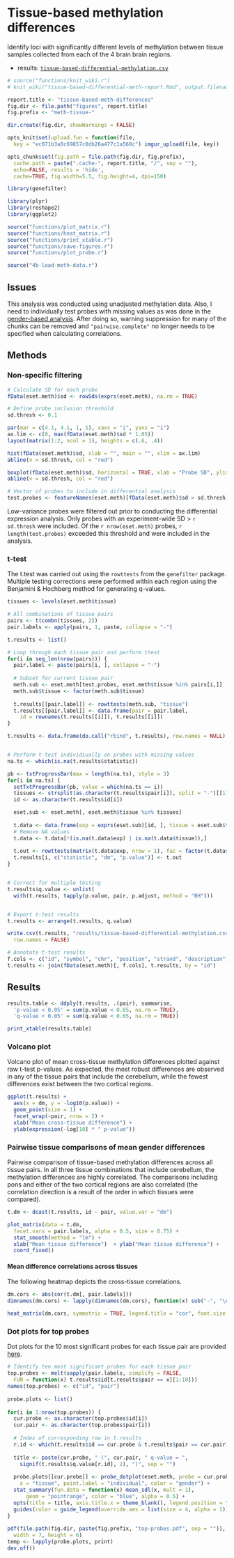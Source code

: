 # Tissue-based methylation differences

Identify loci with significantly different levels of methylation between tissue samples collected from each of the 4 brain brain regions.

* results: [`tissue-based-differential-methylation.csv`](https://github.com/aaronwolen/gibbs-brain-project/blob/master/results/tissue-based-differential-methylation.csv)

```r
# source("functions/knit_wiki.r")
# knit_wiki("tissue-based-differential-meth-report.Rmd", output.filename = "Cross-tissue methylation differences")

report.title <- "tissue-based-meth-differences"
fig.dir <- file.path("figures", report.title)
fig.prefix <- "meth-tissue-"

dir.create(fig.dir, showWarnings = FALSE)

opts_knit$set(upload.fun = function(file, 
  key = "ec071b3a0c69857c0db26a477c1a568c") imgur_upload(file, key))

opts_chunk$set(fig.path = file.path(fig.dir, fig.prefix),
  cache.path = paste(".cache-", report.title, "/", sep = ""),
  echo=FALSE, results = 'hide',
  cache=TRUE, fig.width=5.5, fig.height=4, dpi=150)
```

```r
library(genefilter)

library(plyr)
library(reshape2)
library(ggplot2)

source("functions/plot_matrix.r")
source("functions/heat_matrix.r")
source("functions/print_xtable.r")
source("functions/save-figures.r")
source("functions/plot_probe.r")
```

```r
source("4b-load-meth-data.r")
```

## Issues
This analysis was conducted using unadjusted methylation data. Also, I need to individually test probes with missing values as was done in the [gender-based analysis](https://github.com/aaronwolen/gibbs-brain-project/blob/master/gender-based-differential-meth.r). After doing so, warning suppression for many of the chunks can be removed and `"pairwise.complete"` no longer needs to be specified when calculating correlations. 
 
## Methods

### Non-specific filtering

```r
# Calculate SD for each probe
fData(eset.meth)$sd <- rowSds(exprs(eset.meth), na.rm = TRUE)

# Define probe inclusion threshold
sd.thresh <- 0.1

par(mar = c(4.1, 4.1, 1, 1), xaxs = "i", yaxs = "i")
ax.lim <- c(0, max(fData(eset.meth)$sd * 1.05))
layout(matrix(1:2, ncol = 1), heights = c(.6, .4))

hist(fData(eset.meth)$sd, xlab = "", main = "", xlim = ax.lim)
abline(v = sd.thresh, col = "red")

boxplot(fData(eset.meth)$sd, horizontal = TRUE, xlab = "Probe SD", ylim = ax.lim)
abline(v = sd.thresh, col = "red")

# Vector of probes to include in differential analysis
test.probes <- featureNames(eset.meth)[fData(eset.meth)$sd > sd.thresh]
```

Low-variance probes were filtered out prior to conducting the differential expression analysis. Only probes with an experiment-wide SD > `r sd.thresh` were included. Of the `r nrow(eset.meth)` probes, `r length(test.probes)` exceeded this threshold and were included in the analysis.

### t-test
The t.test was carried out using the `rowttests` from the `genefilter` package. Multiple testing corrections were performed within each region using the Benjamini & Hochberg method for generating q-values.

```r
tissues <- levels(eset.meth$tissue)

# All combinations of tissue pairs
pairs <- t(combn(tissues, 2))
pair.labels <- apply(pairs, 1, paste, collapse = "-")

t.results <- list()

# Loop through each tissue pair and perform ttest
for(i in seq_len(nrow(pairs))) {
  pair.label <- paste(pairs[i, ], collapse = "-")
  
  # Subset for current tissue pair
  meth.sub <- eset.meth[test.probes, eset.meth$tissue %in% pairs[i,]]
  meth.sub$tissue <- factor(meth.sub$tissue)
  
  t.results[[pair.label]] <- rowttests(meth.sub, "tissue")
  t.results[[pair.label]] <- data.frame(pair = pair.label, 
    id = rownames(t.results[[i]]), t.results[[i]])
}

t.results <- data.frame(do.call("rbind", t.results), row.names = NULL)


# Perform t-test individiually on probes with missing values
na.ts <- which(is.na(t.results$statistic))

pb <- txtProgressBar(max = length(na.ts), style = 3)
for(i in na.ts) {
  setTxtProgressBar(pb, value = which(na.ts == i))
  tissues <- strsplit(as.character(t.results$pair[i]), split = "-")[[1]]
  id <- as.character(t.results$id[i])

  eset.sub <- eset.meth[, eset.meth$tissue %in% tissues]
  
  t.data <- data.frame(exp = exprs(eset.sub)[id, ], tissue = eset.sub$tissue)
  # Remove NA values
  t.data <- t.data[!(is.na(t.data$exp) | is.na(t.data$tissue)),]
  
  t.out <- rowttests(matrix(t.data$exp, nrow = 1), fac = factor(t.data$tissue))
  t.results[i, c("statistic", "dm", "p.value")] <- t.out
}


# Correct for multiple testing
t.results$q.value <- unlist(
  with(t.results, tapply(p.value, pair, p.adjust, method = "BH")))


# Export t-test results
t.results <- arrange(t.results, q.value)

write.csv(t.results, "results/tissue-based-differential-methylation.csv",
  row.names = FALSE)

# Annotate t-test results
f.cols <- c("id", "symbol", "chr", "position", "strand", "description")
t.results <- join(fData(eset.meth)[, f.cols], t.results, by = "id")
```

## Results

```r
results.table <- ddply(t.results, .(pair), summarise, 
  'p-value < 0.05' = sum(p.value < 0.05, na.rm = TRUE),
  'q-value < 0.05' = sum(q.value < 0.05, na.rm = TRUE))

print_xtable(results.table)
```

### Volcano plot
Volcano plot of mean cross-tissue methylation differences plotted against raw t-test p-values. As expected, the most robust differences are observed in any of the tissue pairs that include the cerebellum, while the fewest differences exist between the two cortical regions. 

```r
ggplot(t.results) +
  aes(x = dm, y = -log10(p.value)) +
  geom_point(size = 1) +
  facet_wrap(~pair, nrow = 2) +
  xlab("Mean cross-tissue difference") + 
  ylab(expression(-log[10] * " p-value"))
```


### Pairwise tissue comparisons of mean gender differences
Pairwise comparison of tissue-based methylation differences across all tissue pairs. In all three tissue combinations that include cerebellum, the methylation differences are highly correlated. The comparisons including pons and either of the two cortical regions are also correlated (the correlation direction is a result of the order in which tissues were compared). 

```r
t.dm <- dcast(t.results, id ~ pair, value.var = "dm")

plot_matrix(data = t.dm, 
  facet.vars = pair.labels, alpha = 0.5, size = 0.75) + 
  stat_smooth(method = "lm") + 
  xlab("Mean tissue difference")  + ylab("Mean tissue difference") +
  coord_fixed()
```

#### Mean difference correlations across tissues
The following heatmap depicts the cross-tissue correlations.

```r
dm.cors <- abs(cor(t.dm[, pair.labels]))
dimnames(dm.cors) <- lapply(dimnames(dm.cors), function(x) sub("-", "\n", x))

heat_matrix(dm.cors, symmetric = TRUE, legend.title = "cor", font.size = 3)
```

### Dot plots for top probes
Dot plots for the 10 most significant probes for each tissue pair are provided [here](https://github.com/aaronwolen/gibbs-brain-project/blob/master/figures/tissue-based-meth-differences/meth-tissue-top-probes.pdf).

```r
# Identify ten most significant probes for each tissue pair
top.probes <- melt(sapply(pair.labels, simplify = FALSE, 
  FUN = function(x) t.results$id[t.results$pair == x][1:10]))
names(top.probes) <- c("id", "pair")
  
probe.plots <- list()
  
for(i in 1:nrow(top.probes)) {
  cur.probe <- as.character(top.probes$id[i])
  cur.pair <- as.character(top.probes$pair[i])
  
  # Index of corresponding row in t.results 
  r.id <- which(t.results$id == cur.probe & t.results$pair == cur.pair)
  
  title <- paste(cur.probe, " (", cur.pair, " q-value = ",
    signif(t.results$q.value[r.id], 2), ")", sep = "")
  
  probe.plots[[cur.probe]] <- probe_dotplot(eset.meth, probe = cur.probe, 
    x = "tissue", point.label = "individual", color = "gender") +
  stat_summary(fun.data = function(x) mean_sdl(x, mult = 1), 
      geom = "pointrange", color = "blue", alpha = 0.5) +
  opts(title = title, axis.title.x = theme_blank(), legend.position = "right") +
  guides(color = guide_legend(override.aes = list(size = 4, alpha = 1)))
}
  
pdf(file.path(fig.dir, paste(fig.prefix, "top-probes.pdf", sep = "")),
  width = 7, height = 6)
temp <- lapply(probe.plots, print)
dev.off()
```  
  
